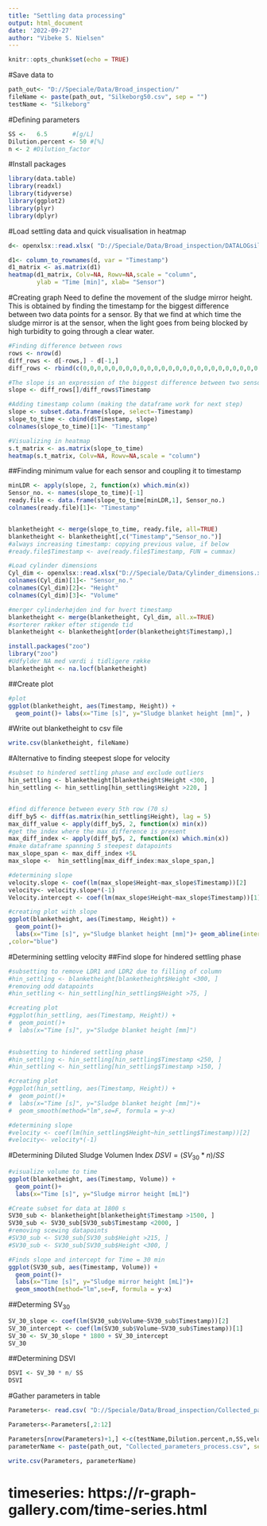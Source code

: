 ---
title: "Settling data processing"
output: html_document
date: '2022-09-27'
author: "Vibeke S. Nielsen"
---

```{r setup, include=FALSE}
knitr::opts_chunk$set(echo = TRUE)
```


#Save data to
```{r}
path_out<- "D://Speciale/Data/Broad_inspection/"
fileName <- paste(path_out, "Silkeborg50.csv", sep = "")
testName <- "Silkeborg"
```



#Defining parameters
```{r}
SS <-   6.5       #[g/L]
Dilution.percent <- 50 #[%]
n <- 2 #Dilution_factor

```




#Install packages
```{r}
library(data.table)
library(readxl)
library(tidyverse)
library(ggplot2)
library(plyr)
library(dplyr)


```


#Load settling data and quick visualisation in heatmap
```{r}
d<- openxlsx::read.xlsx( "D://Speciale/Data/Broad_inspection/DATALOGsilkeborg.xlsx", sheet = "50")
```

```{r}
d1<- column_to_rownames(d, var = "Timestamp")
d1_matrix <- as.matrix(d1)
heatmap(d1_matrix, Colv=NA, Rowv=NA,scale = "column", 
        ylab = "Time [min]", xlab= "Sensor")

```

#Creating graph
Need to define the movement of the sludge mirror height. This is obtained by finding the timestamp for the biggest difference between two data points for a sensor. By that we find at which time the sludge mirror is at the sensor, when the light goes from being blocked by high turbidity to going through a clear water.

```{r}
#Finding difference between rows
rows <- nrow(d)
diff_rows <- d[-rows,] - d[-1,]
diff_rows <- rbind(c(0,0,0,0,0,0,0,0,0,0,0,0,0,0,0,0,0,0,0,0,0,0,0,0,0,0,0), diff_rows)

#The slope is an expression of the biggest difference between two sensor measurements. The slope is found by dividing with time difference
slope <- diff_rows[]/diff_rows$Timestamp

#Adding timestamp column (making the dataframe work for next step)
slope <- subset.data.frame(slope, select=-Timestamp)
slope_to_time <- cbind(d$Timestamp, slope)
colnames(slope_to_time)[1]<- "Timestamp"

#Visualizing in heatmap
s.t_matrix <- as.matrix(slope_to_time)
heatmap(s.t_matrix, Colv=NA, Rowv=NA,scale = "column")
```


##Finding minimum value for each sensor and coupling it to timestamp
```{r}
minLDR <- apply(slope, 2, function(x) which.min(x))
Sensor_no. <- names(slope_to_time)[-1]
ready.file <- data.frame(slope_to_time[minLDR,1], Sensor_no.)
colnames(ready.file)[1]<- "Timestamp"


blanketheight <- merge(slope_to_time, ready.file, all=TRUE)
blanketheight <- blanketheight[,c("Timestamp","Sensor_no.")]
#always increasing timestamp: copying previous value, if below
#ready.file$Timestamp <- ave(ready.file$Timestamp, FUN = cummax)

#Load cylinder dimensions
Cyl_dim <- openxlsx::read.xlsx("D://Speciale/Data/Cylinder_dimensions.xlsx")
colnames(Cyl_dim)[1]<- "Sensor_no."
colnames(Cyl_dim)[2]<- "Height"
colnames(Cyl_dim)[3]<- "Volume"

#merger cylinderhøjden ind for hvert timestamp
blanketheight <- merge(blanketheight, Cyl_dim, all.x=TRUE)
#sorterer rækker efter stigende tid
blanketheight <- blanketheight[order(blanketheight$Timestamp),]

install.packages("zoo")              
library("zoo") 
#Udfylder NA med værdi i tidligere række
blanketheight <- na.locf(blanketheight)
```
##Create plot
```{r}
#plot 
ggplot(blanketheight, aes(Timestamp, Height)) + 
  geom_point()+ labs(x="Time [s]", y="Sludge blanket height [mm]", )

```
#Write out blanketheight to csv file
```{r}
write.csv(blanketheight, fileName)
```
#Alternative to finding steepest slope for velocity
```{r}
#subset to hindered settling phase and exclude outliers
hin_settling <- blanketheight[blanketheight$Height <300, ]
hin_settling <- hin_settling[hin_settling$Height >220, ]


#find difference between every 5th row (70 s)
diff_by5 <- diff(as.matrix(hin_settling$Height), lag = 5)
max_diff_value <- apply(diff_by5, 2, function(x) min(x))
#get the index where the max difference is present
max_diff_index <- apply(diff_by5, 2, function(x) which.min(x))
#make dataframe spanning 5 steepest datapoints
max_slope_span <- max_diff_index +5L
max_slope <-  hin_settling[max_diff_index:max_slope_span,]

#determining slope
velocity.slope <- coef(lm(max_slope$Height~max_slope$Timestamp))[2]
velocity<- velocity.slope*(-1)
Velocity.intercept <- coef(lm(max_slope$Height~max_slope$Timestamp))[1]

#creating plot with slope
ggplot(blanketheight, aes(Timestamp, Height)) + 
  geom_point()+ 
  labs(x="Time [s]", y="Sludge blanket height [mm]")+ geom_abline(intercept = Velocity.intercept, slope = velocity.slope
,color="blue")

```

#Determining settling velocity
##Find slope for hindered settling phase 
```{r}
#subsetting to remove LDR1 and LDR2 due to filling of column
#hin_settling <- blanketheight[blanketheight$Height <300, ]
#removing odd datapoints 
#hin_settling <- hin_settling[hin_settling$Height >75, ]

#creating plot
#ggplot(hin_settling, aes(Timestamp, Height)) + 
#  geom_point()+ 
#  labs(x="Time [s]", y="Sludge blanket height [mm]")
 

#subsetting to hindered settling phase
#hin_settling <- hin_settling[hin_settling$Timestamp <250, ]
#hin_settling <- hin_settling[hin_settling$Timestamp >150, ]

#creating plot
#ggplot(hin_settling, aes(Timestamp, Height)) + 
#  geom_point()+ 
#  labs(x="Time [s]", y="Sludge blanket height [mm]")+ 
#  geom_smooth(method="lm",se=F, formula = y~x)

#determining slope
#velocity <- coef(lm(hin_settling$Height~hin_settling$Timestamp))[2]
#velocity<- velocity*(-1)
```

#Determining Diluted Sludge Volumen Index
$DSVI=(SV_{30}*n)/SS$ 
```{r}
#visualize volume to time
ggplot(blanketheight, aes(Timestamp, Volume)) + 
  geom_point()+ 
  labs(x="Time [s]", y="Sludge mirror height [mL]")

#Create subset for data at 1800 s
SV30_sub <- blanketheight[blanketheight$Timestamp >1500, ]
SV30_sub <- SV30_sub[SV30_sub$Timestamp <2000, ]
#removing scewing datapoints
#SV30_sub <- SV30_sub[SV30_sub$Height >215, ]
#SV30_sub <- SV30_sub[SV30_sub$Height <300, ]

#Finds slope and intercept for Time = 30 min
ggplot(SV30_sub, aes(Timestamp, Volume)) + 
  geom_point()+ 
  labs(x="Time [s]", y="Sludge mirror height [mL]")+ 
  geom_smooth(method="lm",se=F, formula = y~x)

```

##Determing SV$_{30}$
```{r}
SV_30_slope <- coef(lm(SV30_sub$Volume~SV30_sub$Timestamp))[2]
SV_30_intercept <- coef(lm(SV30_sub$Volume~SV30_sub$Timestamp))[1]
SV_30 <- SV_30_slope * 1800 + SV_30_intercept
SV_30
```

##Determining DSVI
```{r}
DSVI <- SV_30 * n/ SS
DSVI
```

#Gather parameters in table
```{r}
Parameters<- read.csv( "D://Speciale/Data/Broad_inspection/Collected_parameters_process.csv")

Parameters<-Parameters[,2:12]

Parameters[nrow(Parameters)+1,] <-c(testName,Dilution.percent,n,SS,velocity,SV_30_intercept,SV_30_slope,SV_30,DSVI,Velocity.intercept,velocity.slope)
parameterName <- paste(path_out, "Collected_parameters_process.csv", sep = "")

```

```{r}
write.csv(Parameters, parameterName)
```



# timeseries: https://r-graph-gallery.com/time-series.html


